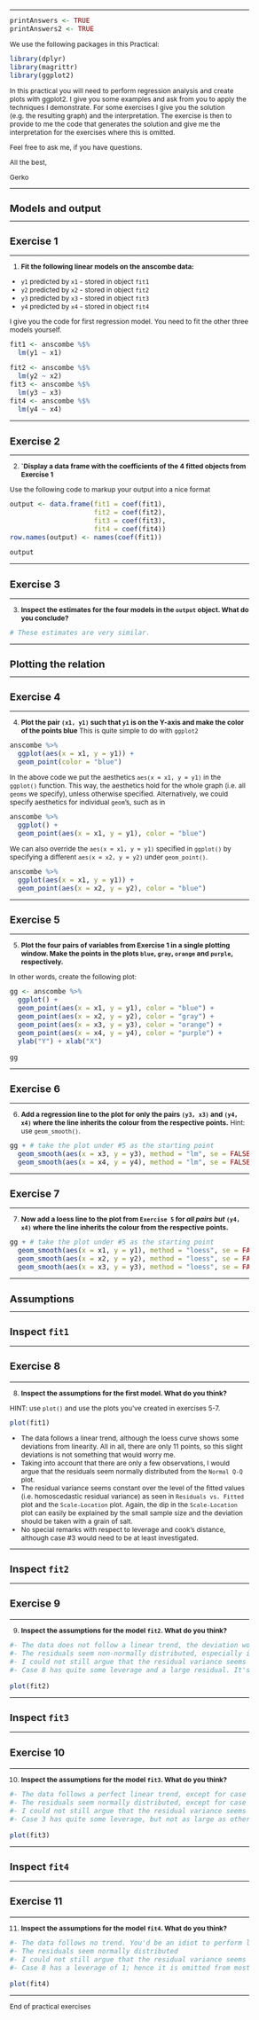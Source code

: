 <style type="text/css">
  
body{ /* Normal  */
  font-size: 12px;
  }
td {  /* Table  */
  font-size: 12px;
}
h1.title {
  font-size: 18px;
  color: DarkBlue;
}
h1 { /* Header 1 */
  font-size: 18px;
}
h2 { /* Header 2 */
  font-size: 18px;
}
h3 { /* Header 3 */
  font-size: 18px;
}
code.r{ /* Code block */
  font-size: 12px;
}
pre { /* Code block - determines code spacing between lines */
  font-size: 14px;
}
</style>
  
---

```r
printAnswers <- TRUE
printAnswers2 <- TRUE
```

We use the following packages in this Practical:
```r
library(dplyr)
library(magrittr)
library(ggplot2)
```

In this practical you will need to perform regression analysis and create plots with ggplot2. I give you some examples and ask from you to apply the techniques I demonstrate. For some exercises I give you the solution (e.g. the resulting graph) and the interpretation. The exercise is then to provide to me the code that generates the solution and give me the interpretation for the exercises where this is omitted. 

Feel free to ask me, if you have questions. 

All the best, 

Gerko

---

# Models and output

---

## Exercise 1

---

1. **Fit the following linear models on the anscombe data:**

- `y1` predicted by `x1` - stored in object `fit1`
- `y2` predicted by `x2` - stored in object `fit2`
- `y3` predicted by `x3` - stored in object `fit3`
- `y4` predicted by `x4` - stored in object `fit4`

I give you the code for first regression model. You need to fit the other three models yourself. 
```r
fit1 <- anscombe %$%
  lm(y1 ~ x1)
```
```r
fit2 <- anscombe %$%
  lm(y2 ~ x2)
fit3 <- anscombe %$%
  lm(y3 ~ x3)
fit4 <- anscombe %$%
  lm(y4 ~ x4)
```

---

## Exercise 2

---

2. **`Display a data frame with the coefficients of the 4 fitted objects from Exercise 1**

Use the following code to markup your output into a nice format
```r
output <- data.frame(fit1 = coef(fit1),
                     fit2 = coef(fit2),
                     fit3 = coef(fit3),
                     fit4 = coef(fit4))
row.names(output) <- names(coef(fit1))
```

```r
output
```

---

## Exercise 3

---

3. **Inspect the estimates for the four models in the `output` object. What do you conclude?**

```r
# These estimates are very similar. 
```

---

# Plotting the relation

---

## Exercise 4

---

4. **Plot the pair `(x1, y1)` such that `y1` is on the Y-axis and make the color of the points blue**
This is quite simple to do with `ggplot2`
```r
anscombe %>%
  ggplot(aes(x = x1, y = y1)) + 
  geom_point(color = "blue")
```

In the above code we put the aesthetics `aes(x = x1, y = y1)` in the `ggplot()` function. This way, the aesthetics hold for the whole graph (i.e. all `geoms` we specify), unless otherwise specified. Alternatively, we could specify aesthetics for individual `geom`'s, such as in
```r
anscombe %>%
  ggplot() + 
  geom_point(aes(x = x1, y = y1), color = "blue")
```

We can also override the `aes(x = x1, y = y1)` specified in `ggplot()` by specifying a different `aes(x = x2, y = y2)` under `geom_point()`. 
```r
anscombe %>%
  ggplot(aes(x = x1, y = y1)) + 
  geom_point(aes(x = x2, y = y2), color = "blue")
```

---

## Exercise 5

---

5. **Plot the four pairs of variables from Exercise 1 in a single plotting window. Make the points in the plots `blue`, `gray`, `orange` and `purple`, respectively. **

In other words, create the following plot:
```r
gg <- anscombe %>%
  ggplot() + 
  geom_point(aes(x = x1, y = y1), color = "blue") + 
  geom_point(aes(x = x2, y = y2), color = "gray") + 
  geom_point(aes(x = x3, y = y3), color = "orange") + 
  geom_point(aes(x = x4, y = y4), color = "purple") +
  ylab("Y") + xlab("X")

gg
```

---

## Exercise 6

---

6. **Add a regression line to the plot for only the pairs `(y3, x3)` and `(y4, x4)` where the line inherits the colour from the respective points.**
Hint: use `geom_smooth()`.
```r
gg + # take the plot under #5 as the starting point 
  geom_smooth(aes(x = x3, y = y3), method = "lm", se = FALSE, color = "orange") + 
  geom_smooth(aes(x = x4, y = y4), method = "lm", se = FALSE, color = "purple")
```

---

## Exercise 7

---

7. **Now add a loess line to the plot from `Exercise 5` for *all pairs but* `(y4, x4)` where the line inherits the colour from the respective points.**
```r
gg + # take the plot under #5 as the starting point 
  geom_smooth(aes(x = x1, y = y1), method = "loess", se = FALSE, color = "blue") + 
  geom_smooth(aes(x = x2, y = y2), method = "loess", se = FALSE, color = "grey") +
  geom_smooth(aes(x = x3, y = y3), method = "loess", se = FALSE, color = "orange") 
```

---

# Assumptions

---

## Inspect `fit1`

---

### Exercise 8

---

8. **Inspect the assumptions for the first model. What do you think?**

HINT: use `plot()` and use the plots you've created in exercises 5-7.

```r
plot(fit1)
```

- The data follows a linear trend, although the loess curve shows some deviations from linearity. All in all, there are only 11 points, so this slight deviations is not something that would worry me. 
- Taking into account that there are only a few observations, I would argue that the residuals seem normally distributed from the `Normal Q-Q` plot. 
- The residual variance seems constant over the level of the fitted values (i.e. homoscedastic residual variance) as seen in `Residuals vs. Fitted` plot and the `Scale-Location` plot. Again, the dip in the `Scale-Location` plot can easily be explained by the small sample size and the deviation should be taken with a grain of salt. 
- No special remarks with respect to leverage and cook's distance, although case #3 would need to be at least investigated. 

---

## Inspect `fit2`

---

### Exercise 9

---

9. **Inspect the assumptions for the model `fit2`. What do you think?**

```r
#- The data does not follow a linear trend, the deviation would definitely worry me. 
#- The residuals seem non-normally distributed, especially in the tails from the `Normal Q-Q` plot. 
#- I could not still argue that the residual variance seems more-or-less constant over the level of the fitted values. The residual variance is heteroscedastic.  
#- Case 8 has quite some leverage and a large residual. It's cook's distance is greater than `.5`. 

plot(fit2)
```

---

## Inspect `fit3`

---

### Exercise 10

---

10. **Inspect the assumptions for the model `fit3`. What do you think?**

```r
#- The data follows a perfect linear trend, except for case #3 
#- The residuals seem normally distributed, except for case #3
#- I could not still argue that the residual variance seems more-or-less constant over the level of the fitted values. The residual variance is heteroscedastic. However, if case #3 were omitted, there are no residuals: every point falls perfectly on the regression line. 
#- Case 3 has quite some leverage, but not as large as other cases. Case #3 has the largest residual. It's cook's distance is greater than `1`. 

plot(fit3)
```

---

## Inspect `fit4`

---

### Exercise 11

---

11. **Inspect the assumptions for the model `fit4`. What do you think?**

```r
#- The data follows no trend. You'd be an idiot to perform linear regression on this set. 
#- The residuals seem normally distributed
#- I could not still argue that the residual variance seems more-or-less constant over the level of the fitted values. The residual variance does not exist for fitted values other than 7!
#- Case 8 has a leverage of 1; hence it is omitted from most of the plots. The plot over the remaining points is redundant.  

plot(fit4)
```

---

End of practical exercises